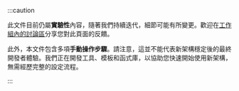 :::caution

此文件目前仍屬**實驗性**內容，隨著我們持續迭代，細節可能有所變更。歡迎在[工作組內的討論區](https://github.com/reactwg/react-native-new-architecture/discussions/8)分享您對此頁面的反饋。

此外，本文件包含多項**手動操作步驟**。請注意，這並不能代表新架構穩定後的最終開發者體驗。我們正在開發工具、模板和函式庫，以協助您快速開始使用新架構，無需經歷完整的設定流程。

:::